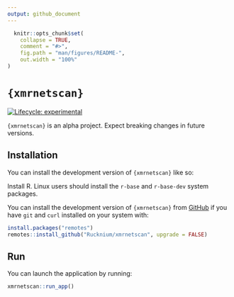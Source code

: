 ```yaml
---
output: github_document
---
```


<!-- README.md is generated from README.Rmd. Please edit that file -->

```r
  knitr::opts_chunk$set(
    collapse = TRUE,
    comment = "#>",
    fig.path = "man/figures/README-",
    out.width = "100%"
)
```

# `{xmrnetscan}`

<!-- badges: start -->
[![Lifecycle: experimental](https://img.shields.io/badge/lifecycle-experimental-orange.svg)](https://lifecycle.r-lib.org/articles/stages.html#experimental)
<!-- badges: end -->

`{xmrnetscan}` is an alpha project. Expect breaking changes in future versions.

## Installation

You can install the development version of `{xmrnetscan}` like so:

Install R. Linux users should install the `r-base` and `r-base-dev` system packages.

You can install the development version of `{xmrnetscan}` from [GitHub](https://github.com/) if you have `git` and `curl` installed on your system with:

```r
install.packages("remotes")
remotes::install_github("Rucknium/xmrnetscan", upgrade = FALSE)
```

## Run

You can launch the application by running:

```r
xmrnetscan::run_app()
```
